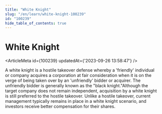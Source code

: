 ```yaml
---
title: "White Knight"
slug: "/en/learn/white-knight-100239"
id: "100239"
hide_table_of_contents: true
---
```



# White Knight

<ArticleMeta id={100239} updatedAt={'2023-09-26 13:58:47'} />
<div className='border-solid border-b border-t-0 my-4 border-[var(--ifm-color-gray-300)]' />

A white knight is a hostile takeover defense whereby a 'friendly' individual or company acquires a corporation at fair consideration when it is on the verge of being taken over by an 'unfriendly' bidder or acquirer. The unfriendly bidder is generally known as the "black knight."Although the target company does not remain independent, acquisition by a white knight is still preferred to the hostile takeover. Unlike a hostile takeover, current management typically remains in place in a white knight scenario, and investors receive better compensation for their shares.
